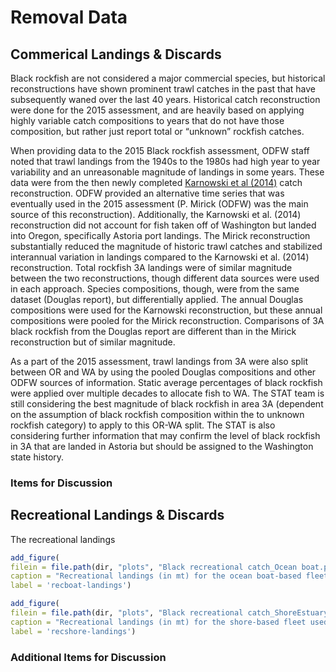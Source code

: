 # Removal Data

## Commerical Landings & Discards


Black rockfish are not considered a major commercial species, but historical reconstructions have shown prominent trawl catches in the past that have subsequently waned over the last 40 years. Historical catch reconstruction were done for the 2015 assessment, and are heavily based on applying highly variable catch compositions to years that do not have those composition, but rather just report total or "unknown" rockfish catches. 

When providing data to the 2015 Black rockfish assessment, ODFW staff noted that trawl landings from the 1940s to the 1980s had high year to year variability and an unreasonable magnitude of landings in some years. These data were from the then newly completed [Karnowski et al (2014)](https://www.dfw.state.or.us/mrp/publications/docs/ODFW_Info_Rpt%202014-02_Historic_Reconstruction_Oregon_Commercial_Fish_Landings.pdf) catch reconstruction. ODFW provided an alternative time series that was eventually used in the 2015 assessment (P. Mirick (ODFW) was the main source of this reconstruction). Additionally, the Karnowski et al. (2014) reconstruction did not account for fish taken off of Washington but landed into Oregon, specifically Astoria port landings. The Mirick reconstruction substantially reduced the magnitude of historic trawl catches and stabilized interannual variation in landings compared to the Karnowski et al. (2014) reconstruction. Total rockfish 3A landings were of similar magnitude between the two reconstructions, though different data sources were used in each approach. Species compositions, though, were from the same dataset (Douglas report), but differentially applied. The annual Douglas compositions were used for the Karnowski reconstruction, but these annual compositions were pooled for the Mirick reconstruction. Comparisons of 3A black rockfish from the Douglas report are different than in the Mirick reconstruction but of similar magnitude. 

As a part of the 2015 assessment, trawl landings from 3A were also split between OR and WA by using the pooled Douglas compositions and other ODFW sources of information. Static average percentages of black rockfish were applied over multiple decades to allocate fish to WA. The STAT team is still considering the best magnitude of black rockfish in area 3A (dependent on the assumption of black rockfish composition within the to unknown rockfish category) to apply to this OR-WA split. The STAT is also considering further information that may confirm the level of black rockfish in 3A that are landed in Astoria but should be assigned to the Washington state history.





### Items for Discussion



## Recreational Landings & Discards
The recreational landings 


```r
add_figure(
filein = file.path(dir, "plots", "Black recreational catch_Ocean boat.png"), 
caption = "Recreational landings (in mt) for the ocean boat-based fleet used in the 2015 versus that proposed for the 2023 assessment.",
label = 'recboat-landings')

```

```r
add_figure(
filein = file.path(dir, "plots", "Black recreational catch_ShoreEstuary_all years.png"), 
caption = "Recreational landings (in mt) for the shore-based fleet used in the 2015 versus that proposed for the 2023 assessment.",
label = 'recshore-landings')

```


### Additional Items for Discussion

